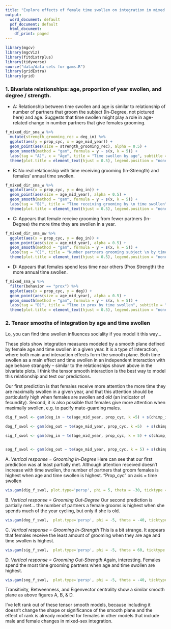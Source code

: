 ```yaml
---
title: "Explore effects of female time swollen on integration in mixed sex networks"
output:
  word_document: default
  pdf_document: default
  html_document:
    df_print: paged
---
```


```r
library(mgcv)
library(mgcViz)
library(fitdistrplus)
library(tidyverse)
source("data/data sets for gams.R")
library(gridExtra)
library(grid)
```



### 1. Bivariate relationships: age, proportion of year swollen, and degree / strength.


- A: Relationship between time swollen and age is similar to relationship of number of partners that groom the subject (In-Degree, not pictured here) and age. Suggests that time swollen might play a role in age-related change in number partners that give females grooming.
```r
f_mixed_dir_sna_w %>%
  mutate(strength_grooming_rec = deg_in) %>%
  ggplot(aes(y = prop_cyc, x = age_mid_year)) +
  geom_point(aes(size = strength_grooming_rec), alpha = 0.5) +
  geom_smooth(method = "gam", formula = y ~ s(x, k = 5)) +
  labs(tag = "A)", x = "Age", title = "Time swollen by age", subtitle = "size of dot = time receiving grooming", y = "Annual time swollen") +
  theme(plot.title = element_text(hjust = 0.5), legend.position = "none", plot.subtitle = element_text(hjust = 0.5))

```


- B: No real relationship with time receiving grooming (In-Strength) and females' annual time swollen.
```r
f_mixed_dir_sna_w %>%
  ggplot(aes(x = prop_cyc, y = deg_in)) +
  geom_point(aes(size = age_mid_year), alpha = 0.5) +
  geom_smooth(method = "gam", formula = y ~ s(x, k = 5)) +
  labs(tag = "B)", title = "Time receiving grooming by \n time swollen", subtitle = "size of dot = age", y = "In-Strength Grooming", x = "Annual time swollen") +
  theme(plot.title = element_text(hjust = 0.5), legend.position = "none", plot.subtitle = element_text(hjust = 0.5))

```


- C: Appears that female receive grooming from fewer partners (In-Degree) the more time they are swollen in a year.
```r
f_mixed_dir_sna_uw %>%
  ggplot(aes(x = prop_cyc, y = deg_in)) +
  geom_point(aes(size = age_mid_year), alpha = 0.5) +
  geom_smooth(method = "gam", formula = y ~ s(x, k = 5)) +
  labs(tag = "C)", title = "Number partners grooming subject \n by time swollen", subtitle = "size of dot = age", y = "Number partners grooming subject", x = "Annual time swollen") +
  theme(plot.title = element_text(hjust = 0.5), legend.position = "none", plot.subtitle = element_text(hjust = 0.5))

```


- D: Appears that females spend less time near others (Prox Strength) the more annual time swollen.
```r
f_mixed_sna_w %>%
  filter(behavior == "prox") %>%
  ggplot(aes(x = prop_cyc, y = deg)) +
  geom_point(aes(size = age_mid_year), alpha = 0.5) +
  geom_smooth(method = "gam", formula = y ~ s(x, k = 5)) +
  labs(tag = "D)", title = "Time in prox by time swollen", subtitle = "size of dot = age", y = "Prox Strength", x = "Annual time swollen") +
  theme(plot.title = element_text(hjust = 0.5), legend.position = "none", plot.subtitle = element_text(hjust = 0.5))
```

### 2. Tensor smooths of integration by age and time swollen

Lo, you can find time swollen influences sociality if you model it this way...

These plots show integration measures modeled by a smooth plane defined by female age and time swollen in a given year. It is a type of interaction, where both main and interaction effects form the smooth plane. Both time swollen as a main effect and time swollen in an independent interaction with age behave strangely -- similar to the relationships shown above in the bivariate plots. I think the tensor smooth interaction is the best way to model this relationship and test our predictions.

Our first prediction is that females receive more attention the more time they are maximally swollen in a given year, and that this attention should be particularly high when females are swollen and *old* (an indicator of fecundity). Second, it is also possible that females give more attention when maximally swollen, e.g. to pacify mate-guarding males.

```r
dig_f_swol <- gam(deg_in ~ te(age_mid_year, prop_cyc, k =5) + s(chimp_id, bs = "re"), data = f_mixed_dir_sna_uw, family = gaussian(link = "log"), method = "REML")

dog_f_swol <- gam(deg_out ~ te(age_mid_year, prop_cyc, k =5)  + s(chimp_id, bs = "re"), data = f_mixed_dir_sna_uw, family = gaussian(link = "log"), method = "REML")

sig_f_swol <- gam(deg_in ~ te(age_mid_year, prop_cyc, k = 5) + s(chimp_id, bs = "re"), data = f_mixed_dir_sna_w, family = gaussian(link = "log"), method = "REML")


sog_f_swol <- gam(deg_out ~ te(age_mid_year, prop_cyc, k = 5) + s(chimp_id, bs = "re"), data = f_mixed_dir_sna_w, family = gaussian(link = "log"), method = "REML")

```

A. *Vertical response = Grooming In-Degree* Here can see that our first prediction was at least partially met. Although  attention received doesn't increase with time swollen, the number of partners that groom females is highest when age and time swollen is highest. "Prop_cyc" on axis = time swollen
```r
vis.gam(dig_f_swol, plot.type='persp', phi = 5, theta = -30, ticktype = "detailed")

```


B. *Vertical response = Grooming Out-Degree* Our second prediction is partially met... the number of partners a female grooms is highest when she spends much of the year cycling, but only if she is old.
```r
vis.gam(dog_f_swol,  plot.type='persp', phi = -5, theta = -40, ticktype = "detailed") 

```


C. *Vertical response = Grooming In-Strength* This is a bit strange. It appears that females receive the least amount of grooming when they are age and time swollen is highest.
```r
vis.gam(sig_f_swol,  plot.type='persp', phi = -5, theta = 60, ticktype = "detailed")
```


D. *Vertical response = Grooming Out-Strength* Again, interesting. Females spend the most time grooming partners when age and time swollen are highest.
```r
vis.gam(sog_f_swol,  plot.type='persp', phi = -5, theta = -40, ticktype = "detailed") # time giving grooming highest when age and time swollen highest
```


Transitivity, Betweenness, and Eigenvector centrality show a similar smooth plane as above figures A, B, & D.

I've left rank out of these tensor smooth models, because including it doesn't change the shape or significance of the smooth plane and the effect of rank is already modeled for females in other models that include male and female changes in mixed-sex integration.